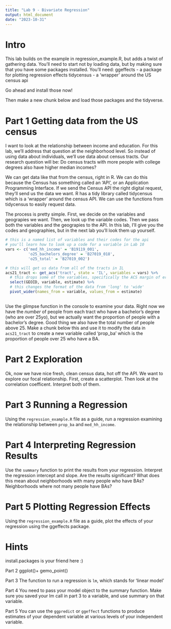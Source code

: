 ```yaml
---
title: "Lab 9 - Bivariate Regression"
output: html_document
date: "2023-10-31"
---
```


# Intro
This lab builds on the example in regression_example.R, but adds a twist of gathering data. You'll need to start not by loading data, but by making sure that you have some packages installed. You'll need:
ggeffects - a package for plotting regression effects
tidycensus - a 'wrapper' around the US census api

Go ahead and install those now!

Then make a new chunk below and load those packages and the tidyverse.

# Part 1 Getting data from the US census
I want to look at the relationship between income and education. For this lab, we'll address that question at the neighborhood level. So instead of using data about individuals, we'll use data about census tracts. Our research question will be: Do census tracts with more people with college degrees also have higher median incomes? 

We can get data like that from the census, right in R. We can do this because the Census has something called an 'API', or an Application Programming Interface. If we send the Census API the right digital request, they'll send us the data we want. R has a tidy library called tidycensus which is a 'wrapper' around the census API. We can use the functions from tidycensus to easily request data. 

The process is pretty simple. First, we decide on the variables and geograpies we want. Then, we look up the variable codes. Then we pass both the variables and the geograpies to the API. In this lab, I'll give you the codes and geographies, but in the next lab you'll look them up yourself.

```r
# this is a named list of variables and their codes for the api
# you'll learn how to look up a code for a variable in Lab 10
vars <- c('med_hh_income' = 'B19119_001',
          'o25_bachelors_degree' = 'B27019_018',
          'o25_total' = 'B27019_002')

# this will get us data from all of the tracts in IL
acs21_tract <- get_acs('tract', state = 'IL', variables = vars) %>% 
  # this drops some of the variables, specifically the ACS margin of error
  select(GEOID, variable, estimate) %>% 
  # this changes the format of the data from 'long' to 'wide'
  pivot_wider(names_from = variable, values_from = estimate)
  
```

Use the glimpse function in the console to examine your data. Right now we have the _number_ of people from each tract who have a bachelor's degree (who are over 25yo), but we actually want the proportion of people with a bachelor's degree. Good thing we also have the total number of people above 25. Make a chunk below this and use it to modify the data in `acs21_tract` to create a new variable called 'prop_ba' which is the proportion of people over 25 who have a BA.


# Part 2 Exploration
Ok, now we have nice fresh, clean census data, hot off the API. We want to explore our focal relationship. First, create a scatterplot. Then look at the correlation coefficent. Interpret both of them.

# Part 3 Running a Regression
Using the `regression_example.R` file as a guide, run a regression examining the relationship between `prop_ba` and `med_hh_income`. 


# Part 4 Interpreting Regression Results
Use the `summary` function to print the results from your regression. Interpret the regression intercept and slope. Are the results significant? What does this mean about neighborhoods with many people who have BAs? Neighborhoods where not many people have BAs?


# Part 5 Plotting Regression Effects
Using the `regression_example.R` file as a guide, plot the effects of your regression using the ggeffects package. 


# Hints
install.packages is your friend here :)

Part 2
ggplot()+
gemo_point()

Part 3
The function to run a regression is `lm`, which stands for 'linear model'

Part 4
You need to pass your model object to the summary function. Make sure you saved your lm call in part 3 to a variable, and use summary on that variable.

Part 5
You can use the `ggpredict` or `ggeffect` functions to produce estimates of your dependent variable at various levels of your independent variable.


